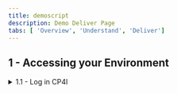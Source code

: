 ```yaml
---
title: demoscript
description: Demo Deliver Page
tabs: [ 'Overview', 'Understand', 'Deliver']
---
```





## 1 - Accessing your Environment

<details>
<summary>1.1 - Log in CP4I</summary>

<br/>

|   |   |
| :---         | :--- |
| **Actions**             | Open CP4I and click IBM provided credentials (admin only) and log in. |
| **Talking Points**      | In the road to digital transformation, every organization seeks to move faster than before. But going fast without the right approach, guided by real-world operational data, has caused 70% of digital transformations to fail. A new approach with automation and continuous improvement fed by AI algorithms is required. IBM Cloud Pak for Integration is a hybrid integration solution that provides an automated and closed-loop lifecycle across multiple styles of enterprise integration. With IBM Cloud Pak for Integration, companies can speed integration development, reduce costs and maintain enhanced security, governance and availability. Let's see IBM Cloud Pak for Integration in action. Here I have a cloud version of the product on IBM Cloud. Let me log in here.|
| **Screenshots**         |  ![login1](./images/demoscript-login1.png) <br/> ![login2](./images/demoscript-login2.png) |

</details>
